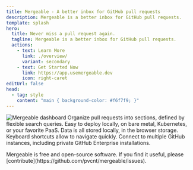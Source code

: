 ```yaml
---
title: Mergeable - A better inbox for GitHub pull requests
description: Mergeable is a better inbox for GitHub pull requests.
template: splash
hero:
  title: Never miss a pull request again.
  tagline: Mergeable is a better inbox for GitHub pull requests.
  actions:
    - text: Learn More
      link: ./overview/
      variant: secondary
    - text: Get Started Now
      link: https://app.usemergeable.dev
      icon: right-caret
editUrl: false
head:
  - tag: style
    content: "main { background-color: #f6f7f9; }"
---
```



<Image src={screenshot} alt="Mergeable dashboard" class="screenshot" />

<CardGrid>
  <Card title="Fully Customizable" icon="setting">
    Organize pull requests into sections, defined by flexible search queries.
  </Card>
  <Card title="Self-Hostable" icon="laptop">
    Easy to deploy locally, on bare metal, Kubernetes, or your favorite PaaS.
  </Card>
  <Card title="Fast" icon="rocket">
    Data is all stored locally, in the browser storage. Keyboard shortcuts allow to navigate quickly.
  </Card>
  <Card title="Enterprise-Ready" icon="approve-check">
    Connect to multiple GitHub instances, including private GitHub Enterprise installations.
  </Card>
</CardGrid>

<p class="disclaimer">Mergeable is free and open-source software. If you find it useful, please [contribute](https://github.com/pvcnt/mergeable/issues).</p>